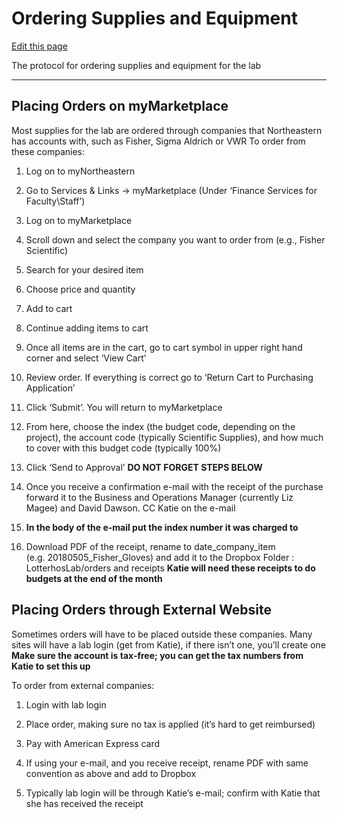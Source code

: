 # Ordering Supplies and Equipment

[Edit this page](https://github.com/DrK-Lo/lotterhoslabprotocols/edit/main/general_ordering.qmd)

The protocol for ordering supplies and equipment for the lab

------------------------------------------------------------------------

## **Placing Orders on myMarketplace** {.unnumbered}

Most supplies for the lab are ordered through companies that Northeastern has accounts with, such as Fisher, Sigma Aldrich or VWR To order from these companies:

1.  Log on to myNortheastern

2.  Go to Services & Links -\> myMarketplace (Under 'Finance Services for Faculty\\Staff')

3.  Log on to myMarketplace

4.  Scroll down and select the company you want to order from (e.g., Fisher Scientific)

5.  Search for your desired item

6.  Choose price and quantity

7.  Add to cart

8.  Continue adding items to cart

9.  Once all items are in the cart, go to cart symbol in upper right hand corner and select 'View Cart'

10. Review order. If everything is correct go to 'Return Cart to Purchasing Application'

11. Click 'Submit'. You will return to myMarketplace

12. From here, choose the index (the budget code, depending on the project), the account code (typically Scientific Supplies), and how much to cover with this budget code (typically 100%)

13. Click 'Send to Approval' **DO NOT FORGET STEPS BELOW**

14. Once you receive a confirmation e-mail with the receipt of the purchase forward it to the Business and Operations Manager (currently Liz Magee) and David Dawson. CC Katie on the e-mail

15. **In the body of the e-mail put the index number it was charged to**

16. Download PDF of the receipt, rename to date_company_item (e.g. 20180505_Fisher_Gloves) and add it to the Dropbox Folder : LotterhosLab/orders and receipts **Katie will need these receipts to do budgets at the end of the month**

## **Placing Orders through External Website** {.unnumbered}

Sometimes orders will have to be placed outside these companies. Many sites will have a lab login (get from Katie), if there isn't one, you'll create one **Make sure the account is tax-free; you can get the tax numbers from Katie to set this up**

To order from external companies:

1.  Login with lab login

2.  Place order, making sure no tax is applied (it's hard to get reimbursed)

3.  Pay with American Express card

4.  If using your e-mail, and you receive receipt, rename PDF with same convention as above and add to Dropbox

5.  Typically lab login will be through Katie's e-mail; confirm with Katie that she has received the receipt
